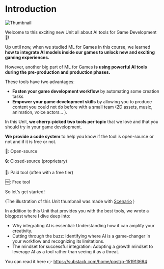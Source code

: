 # Introduction

<img src="https://huggingface.co/datasets/huggingface-ml-4-games-course/course-images/resolve/main/en/unit2/thumbnail.jpg" alt="Thumbnail" />

Welcome to this exciting new Unit all about AI tools for Game Development 🧰!

Up until now, when we studied ML for Games in this course, we learned **how to integrate AI models inside our games to unlock new and exciting gaming experiences.**

However, another big part of ML for Games **is using powerful AI tools during the pre-production and production phases.**

These tools have two advantages:

- **Fasten your game development workflow** by automating some creation tasks.
- **Empower your game development skills** by allowing you to produce content you could not do before with a small team (2D assets, music, animation, voice actors... ).

In this Unit, **we cherry-picked two tools per topic** that we love and that you should try in your game development.

**We provide a code system** to help you know if the tool is open-source or not and if it is free or not.

🤗: Open-source

🔒: Closed-source (proprietary)

💸: Paid tool (often with a free tier)

🆓: Free tool

So let's get started!

(The illustration of this Unit thumbnail was made with [Scenario](https://www.scenario.com) )

In addition to this Unit that provides you with the best tools, we wrote a blogpost where I dive deep into:

- Why integrating AI is essential: Understanding how it can amplify your creativity.
- Cutting through the buzz: Identifying where AI is a game-changer in your workflow and recognizing its limitations.
- The mindset for successful integration: Adopting a growth mindset to leverage AI as a tool rather than seeing it as a threat.

You can read it here 👉 https://substack.com/home/post/p-151913664
